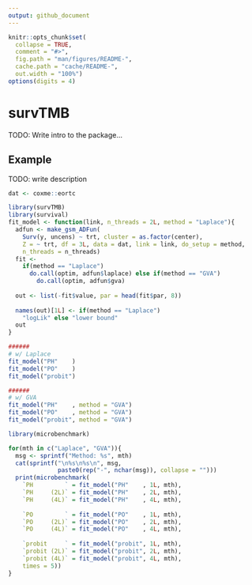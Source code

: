 ```yaml
---
output: github_document
---
```


```r
knitr::opts_chunk$set(
  collapse = TRUE,
  comment = "#>",
  fig.path = "man/figures/README-",
  cache.path = "cache/README-",
  out.width = "100%")
options(digits = 4)
```
# survTMB

TODO: Write intro to the package...

## Example

TODO: write description

```r
dat <- coxme::eortc

library(survTMB)
library(survival)
fit_model <- function(link, n_threads = 2L, method = "Laplace"){
  adfun <- make_gsm_ADFun(
    Surv(y, uncens) ~ trt, cluster = as.factor(center), 
    Z = ~ trt, df = 3L, data = dat, link = link, do_setup = method, 
    n_threads = n_threads)
  fit <- 
    if(method == "Laplace")
      do.call(optim, adfun$laplace) else if(method == "GVA")
        do.call(optim, adfun$gva)
  
  out <- list(-fit$value, par = head(fit$par, 8))
  
  names(out)[1L] <- if(method == "Laplace")
    "logLik" else "lower bound"
  out
}

######
# w/ Laplace
fit_model("PH"    )
fit_model("PO"    )
fit_model("probit")

######
# w/ GVA
fit_model("PH"    , method = "GVA")
fit_model("PO"    , method = "GVA")
fit_model("probit", method = "GVA")
```

```r
library(microbenchmark)

for(mth in c("Laplace", "GVA")){
  msg <- sprintf("Method: %s", mth)
  cat(sprintf("\n%s\n%s\n", msg, 
              paste0(rep("-", nchar(msg)), collapse = "")))
  print(microbenchmark(
    `PH         ` = fit_model("PH"    , 1L, mth),
    `PH     (2L)` = fit_model("PH"    , 2L, mth),
    `PH     (4L)` = fit_model("PH"    , 4L, mth),
    
    `PO         ` = fit_model("PO"    , 1L, mth),
    `PO     (2L)` = fit_model("PO"    , 2L, mth),
    `PO     (4L)` = fit_model("PO"    , 4L, mth), 
    
    `probit     ` = fit_model("probit", 1L, mth),
    `probit (2L)` = fit_model("probit", 2L, mth),
    `probit (4L)` = fit_model("probit", 4L, mth),
    times = 5))
}
```
